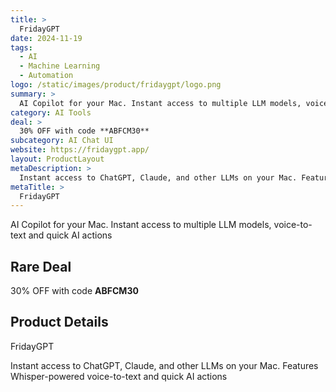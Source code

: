 ```yaml
---
title: >
  FridayGPT
date: 2024-11-19
tags:
  - AI
  - Machine Learning
  - Automation
logo: /static/images/product/fridaygpt/logo.png
summary: >
  AI Copilot for your Mac. Instant access to multiple LLM models, voice-to-text and quick AI actions
category: AI Tools
deal: >
  30% OFF with code **ABFCM30**
subcategory: AI Chat UI
website: https://fridaygpt.app/
layout: ProductLayout
metaDescription: >
  Instant access to ChatGPT, Claude, and other LLMs on your Mac. Features Whisper-powered voice-to-text and quick AI actions
metaTitle: >
  FridayGPT
---
```

AI Copilot for your Mac. Instant access to multiple LLM models, voice-to-text and quick AI actions

## Rare Deal

30% OFF with code **ABFCM30**

## Product Details
FridayGPT

Instant access to ChatGPT, Claude, and other LLMs on your Mac. Features Whisper-powered voice-to-text and quick AI actions
